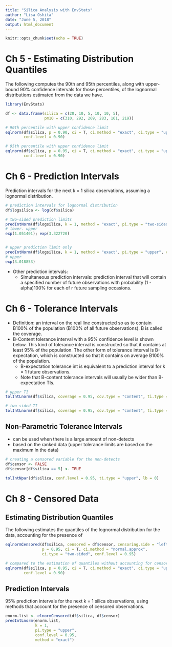 ```yaml
---
title: "Silica Analysis with EnvStats"
author: "Lisa Oshita"
date: "June 5, 2018"
output: html_document
---
```


```r
knitr::opts_chunk$set(echo = TRUE)
```


# Ch 5 - Estimating Distribution Quantiles

The following computes the 90th and 95th percentiles, along with upper-bound 90% confidence intervals for those percentiles, of the lognormal distributions estimated from the data we have. 

```r
library(EnvStats)

df <- data.frame(silica = c(20, 10, 5, 10, 10, 5),
                 pm10 = c(310, 292, 209, 283, 161, 219))

# 90th percentile with upper confidence limit 
eqlnorm(df$silica, p = 0.90, ci = T, ci.method = "exact", ci.type = "upper",
        conf.level = 0.90)

# 95th percentile with upper confidence limit
eqlnorm(df$silica, p = 0.95, ci = T, ci.method = "exact", ci.type = "upper",
        conf.level = 0.90)
```



# Ch 6 - Prediction Intervals

Prediction intervals for the next k = 1 silica observations, assuming a lognormal distribution.

```r
# prediction intervals for lognormal distribution 
df$logsilica <- log(df$silica)

# two-sided prediction limits
predIntNorm(df$logsilica, k = 1, method = "exact", pi.type = "two-sided", conf.level = 0.9)
# lower. upper
exp(1.051401); exp(3.322720)


# upper prediction limit only
predIntNorm(df$logsilica, k = 1, method = "exact", pi.type = "upper", conf.level = 0.9)
# upper
exp(3.018853)

```

* Other prediction intervals:
    + Simultaneous prediction intervals: prediction interval that will contain a specified number of future observations with probability (1 - alpha)100% for each of r future sampling occasions. 



# Ch 6 - Tolerance Intervals

* Definition: an interval on the real line constructed so as to contain B100% of the population (B100% of all future observations). B is called the coverage. 
* B-Content tolerance interval with a 95% confidence level is shown below. This kind of tolerance interval is constructed so that it contains at least 95% of the population. The other form of tolerance interval is B-expectation, which is constructed so that it contains on average B100% of the population. 
    + B-expectation tolerance int is equivalent to a prediction interval for k = 1 future observations. 
    + Note that B-content tolerance intervals will usually be wider than B-expectation TIs. 

```r
# upper TI
tolIntLnorm(df$silica, coverage = 0.95, cov.type = "content", ti.type = "upper")

# two-sided TI
tolIntLnorm(df$silica, coverage = 0.95, cov.type = "content", ti.type = "two-sided")
```

## Non-Parametric Tolerance Intervals

* can be used when there is a large amount of non-detects
* based on the ranked data (upper tolerance limits are based on the maximum in the data)

```r
# creating a censored variable for the non-detects
df$censor <- FALSE
df$censor[df$silica == 5] <- TRUE

tolIntNpar(df$silica, conf.level = 0.95, ti.type = "upper", lb = 0)
```



# Ch 8 - Censored Data 

## Estimating Distribution Quantiles

The following estimates the quantiles of the lognormal distribution for the data, accounting for the presence of 

```r
eqlnormCensored(df$silica, censored = df$censor, censoring.side = "left", 
                p = 0.95, ci = T, ci.method = "normal.approx",
                ci.type = "two-sided", conf.level = 0.95)

# compared to the estimation of quantiles without accounting for censored data
eqlnorm(df$silica, p = 0.95, ci = T, ci.method = "exact", ci.type = "upper",
        conf.level = 0.90)
```

## Prediction Intervals

95% prediction intervals for the next k = 1 silica observations, using methods that account for the presence of censored observations. 

```r
enorm.list <- elnormCensored(df$silica, df$censor)
predIntLnorm(enorm.list, 
             k = 1,
             pi.type = "upper",
             conf.level = 0.95, 
             method = "exact")
```



